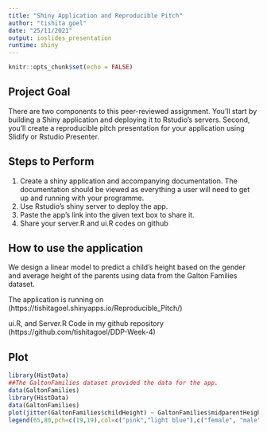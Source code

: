 ```yaml
---
title: "Shiny Application and Reproducible Pitch"
author: "tishita goel"
date: "25/11/2021"
output: ioslides_presentation
runtime: shiny
---
```


```r
knitr::opts_chunk$set(echo = FALSE)
```

## Project Goal

There are two components to this peer-reviewed assignment. You'll start by building a Shiny application and deploying it to Rstudio's servers. Second, you'll create a reproducible pitch presentation for your application using Slidify or Rstudio Presenter.

## Steps to Perform

1. Create a shiny application and accompanying documentation. The documentation should be viewed as everything a user will need to get up and running with your programme.
2. Use Rstudio's shiny server to deploy the app.
3. Paste the app's link into the given text box to share it.
4. Share your server.R and ui.R codes on github

## How to use the application

We design a linear model to predict a child's height based on the gender and average height of the parents using data from the Galton Families dataset.

The application is running on (https://tishitagoel.shinyapps.io/Reproducible_Pitch/)

ui.R, and Server.R Code in my github repository (https://github.com/tishitagoel/DDP-Week-4)

## Plot
```r
library(HistData)
##The GaltonFamilies dataset provided the data for the app. 
data(GaltonFamilies)
library(HistData)
data(GaltonFamilies)
plot(jitter(GaltonFamilies$childHeight) ~ GaltonFamilies$midparentHeight,xlab="Average Height of the Parents (in inches)",ylab="Height of the Child (in inches)",main="Scatterplot of Galton Family Data",pch=19,frame.plot=FALSE,col=ifelse(GaltonFamilies$gender=="female", "pink", "light blue"))
legend(65,80,pch=c(19,19),col=c("pink","light blue"),c("female", "male"),bty="o",cex=.8)
```
